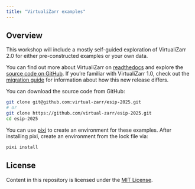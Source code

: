 ```yaml
---
title: "VirtualiZarr examples"
---
```


## Overview

This workshop will include a mostly self-guided exploration of VirtualiZarr 2.0 for either pre-constructed examples or your own data.

You can find out more about VirtualiZarr on [readthedocs](https://virtualizarr.readthedocs.io/en/stable/index.html) and explore the
[source code on GitHub](https://github.com/zarr-developers/VirtualiZarr). If you're familiar with VirtualiZarr 1.0, check out the
[migration guide](https://virtualizarr.readthedocs.io/en/stable/migration_guide.html) for information about how this new release differs.

You can download the source code from GitHub:

```bash
git clone git@github.com:virtual-zarr/esip-2025.git
# or 
git clone https://github.com/virtual-zarr/esip-2025.git
cd esip-2025
```

You can use [pixi](https://pixi.sh/latest/) to create an environment for these examples. After installing pixi, create an environment from the
lock file via:

```bash
pixi install
```

## License

Content in this repository is licensed under the [MIT License](LICENSE.txt).
